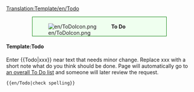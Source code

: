 <noinclude>[[Translation:Template/en/Todo]]</noinclude><div style="background-color:#efffef; border: 1px solid #007c00; padding:0.2em; margin:1em 5em"><div style="float:left;">[[File:en/ToDoIcon.png]]</div><div style="margin-left:40px"><strong>To Do</strong><br />{{{1|Whoever added this template didn't specify what was to be done, so it should be removed.}}}</div></div>
<includeonly>{{{2|[[Category:en/To do]]}}}</includeonly>
<noinclude>
====Template:Todo====
Enter <nowiki>{{</nowiki>Todo<nowiki>|xxx}}</nowiki> near text that needs minor change. Replace xxx with a short note what do you think should be done. Page will automatically go to [[:Category:en/To do|an overall To Do list]] and someone will later review the request.
<pre>{{en/Todo|check spelling}}</pre>
</noinclude>